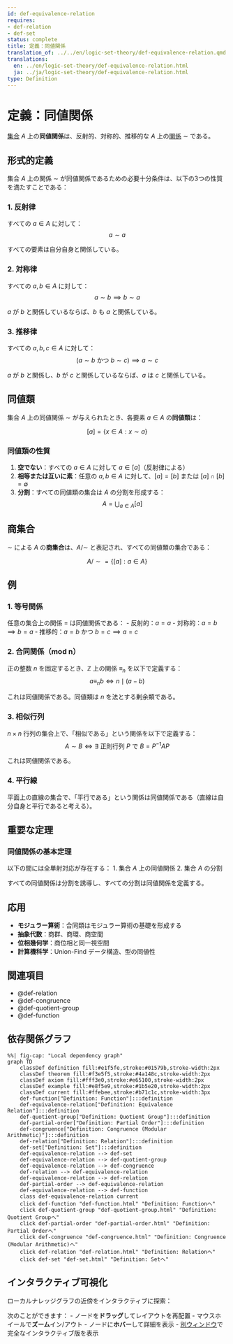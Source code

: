 ```yaml
---
id: def-equivalence-relation
requires:
- def-relation
- def-set
status: complete
title: 定義：同値関係
translation_of: ../../en/logic-set-theory/def-equivalence-relation.qmd
translations:
  en: ../en/logic-set-theory/def-equivalence-relation.html
  ja: ../ja/logic-set-theory/def-equivalence-relation.html
type: Definition
---
```


# 定義：同値関係 {#def-equivalence-relation}

[集合](def-set.qmd) $A$ 上の**同値関係**は、反射的、対称的、推移的な $A$ 上の[関係](def-relation.qmd) $\sim$ である。

## 形式的定義

集合 $A$ 上の関係 $\sim$ が同値関係であるための必要十分条件は、以下の3つの性質を満たすことである：

### 1. 反射律

すべての $a \in A$ に対して：
$$a \sim a$$

すべての要素は自分自身と関係している。

### 2. 対称律

すべての $a, b \in A$ に対して：
$$a \sim b \implies b \sim a$$

$a$ が $b$ と関係しているならば、$b$ も $a$ と関係している。

### 3. 推移律

すべての $a, b, c \in A$ に対して：
$$(a \sim b \text{ かつ } b \sim c) \implies a \sim c$$

$a$ が $b$ と関係し、$b$ が $c$ と関係しているならば、$a$ は $c$ と関係している。

## 同値類

集合 $A$ 上の同値関係 $\sim$ が与えられたとき、各要素 $a \in A$ の**同値類**は：

$$[a] = \{x \in A : x \sim a\}$$

### 同値類の性質

1. **空でない**：すべての $a \in A$ に対して $a \in [a]$（反射律による）
2. **相等または互いに素**：任意の $a, b \in A$ に対して、$[a] = [b]$ または $[a] \cap [b] = \emptyset$
3. **分割**：すべての同値類の集合は $A$ の分割を形成する：
   $$A = \bigcup_{a \in A} [a]$$

## 商集合

$\sim$ による $A$ の**商集合**は、$A/\sim$ と表記され、すべての同値類の集合である：

$$A/\sim = \{[a] : a \in A\}$$

## 例

### 1. 等号関係

任意の集合上の関係 $=$ は同値関係である：
- 反射的：$a = a$
- 対称的：$a = b \implies b = a$
- 推移的：$a = b$ かつ $b = c \implies a = c$

### 2. 合同関係（mod n）

正の整数 $n$ を固定するとき、$\mathbb{Z}$ 上の関係 $\equiv_n$ を以下で定義する：
$$a \equiv_n b \iff n \mid (a - b)$$

これは同値関係である。同値類は $n$ を法とする剰余類である。

### 3. 相似行列

$n \times n$ 行列の集合上で、「相似である」という関係を以下で定義する：
$$A \sim B \iff \exists \text{ 正則行列 } P \text{ で } B = P^{-1}AP$$

これは同値関係である。

### 4. 平行線

平面上の直線の集合で、「平行である」という関係は同値関係である（直線は自分自身と平行であると考える）。

## 重要な定理

### 同値関係の基本定理

以下の間には全単射対応が存在する：
1. 集合 $A$ 上の同値関係
2. 集合 $A$ の分割

すべての同値関係は分割を誘導し、すべての分割は同値関係を定義する。

## 応用

- **モジュラー算術**：合同類はモジュラー算術の基礎を形成する
- **抽象代数**：商群、商環、商空間
- **位相幾何学**：商位相と同一視空間
- **計算機科学**：Union-Find データ構造、型の同値性

## 関連項目

- @def-relation
- @def-congruence
- @def-quotient-group
- @def-function

## 依存関係グラフ

```mermaid
%%| fig-cap: "Local dependency graph"
graph TD
    classDef definition fill:#e1f5fe,stroke:#01579b,stroke-width:2px
    classDef theorem fill:#f3e5f5,stroke:#4a148c,stroke-width:2px
    classDef axiom fill:#fff3e0,stroke:#e65100,stroke-width:2px
    classDef example fill:#e8f5e9,stroke:#1b5e20,stroke-width:2px
    classDef current fill:#ffebee,stroke:#b71c1c,stroke-width:3px
    def-function["Definition: Function"]:::definition
    def-equivalence-relation["Definition: Equivalence Relation"]:::definition
    def-quotient-group["Definition: Quotient Group"]:::definition
    def-partial-order["Definition: Partial Order"]:::definition
    def-congruence["Definition: Congruence (Modular Arithmetic)"]:::definition
    def-relation["Definition: Relation"]:::definition
    def-set["Definition: Set"]:::definition
    def-equivalence-relation --> def-set
    def-equivalence-relation --> def-quotient-group
    def-equivalence-relation --> def-congruence
    def-relation --> def-equivalence-relation
    def-equivalence-relation --> def-relation
    def-partial-order --> def-equivalence-relation
    def-equivalence-relation --> def-function
    class def-equivalence-relation current
    click def-function "def-function.html" "Definition: Functionへ"
    click def-quotient-group "def-quotient-group.html" "Definition: Quotient Groupへ"
    click def-partial-order "def-partial-order.html" "Definition: Partial Orderへ"
    click def-congruence "def-congruence.html" "Definition: Congruence (Modular Arithmetic)へ"
    click def-relation "def-relation.html" "Definition: Relationへ"
    click def-set "def-set.html" "Definition: Setへ"
```

## インタラクティブ可視化

ローカルナレッジグラフの近傍をインタラクティブに探索：

::: {.graph-viz data-id="def-equivalence-relation" data-width="700" data-height="500"}
:::

次のことができます：
- ノードを**ドラッグ**してレイアウトを再配置
- マウスホイールで**ズーム**イン/アウト
- ノードに**ホバー**して詳細を表示
- [別ウィンドウ](../../output/interactive/def-equivalence-relation.html){target="_blank"}で完全なインタラクティブ版を表示
